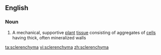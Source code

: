 ==English==

===Noun===
{{en-noun|-}}

{{rfp}}
{{rfe}}

#{{biology}} A mechanical, supportive [[plant]] [[tissue]] consisting of aggregates of [[cell]]s having thick, often mineralized walls

[[ta:sclerenchyma]]
[[vi:sclerenchyma]]
[[zh:sclerenchyma]]